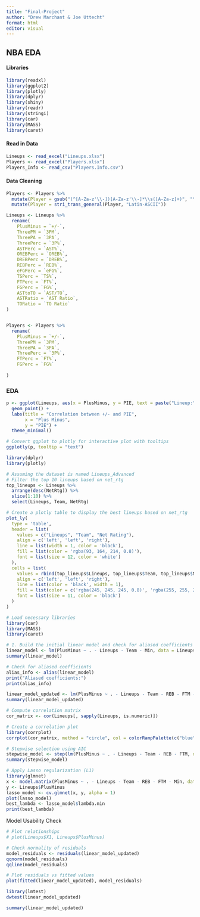 ```yaml
---
title: "Final-Project"
author: "Drew Marchant & Joe Uttecht"
format: html
editor: visual
---
```


## NBA EDA

#### Libraries

```r
library(readxl)
library(ggplot2)
library(plotly)
library(dplyr)
library(shiny)
library(readr)
library(stringi)
library(car)
library(MASS)
library(caret)
```

#### Read in Data

```r
Lineups <- read_excel("Lineups.xlsx")
Players <- read_excel("Players.xlsx")
Players_Info <- read_csv("Players.Info.csv")
```

#### Data Cleaning

```r
Players <- Players %>%
  mutate(Player = gsub("(^[A-Za-z'\\-])[A-Za-z'\\-]*\\s([A-Za-z]+)", "\\1. \\2", Player)) %>%
  mutate(Player = stri_trans_general(Player, "Latin-ASCII"))

Lineups <- Lineups %>%
  rename(
    PlusMinus = `+/-`,
    ThreePM = `3PM`,
    ThreePA = `3PA`,
    ThreePerc = `3P%`,
    ASTPerc = `AST%`,
    OREBPerc = `OREB%`,
    DREBPerc = `DREB%`,
    REBPerc = `REB%`,
    eFGPerc = `eFG%`,
    TSPerc = `TS%`,
    FTPerc = `FT%`,
    FGPerc = `FG%`,
    ASTtoTO = `AST/TO`,
    ASTRatio = `AST Ratio`,
    TORatio = `TO Ratio`
)


Players <- Players %>%
  rename(
    PlusMinus = `+/-`,
    ThreePM = `3PM`,
    ThreePA = `3PA`,
    ThreePerc = `3P%`,
    FTPerc = `FT%`,
    FGPerc = `FG%`
    
)

```

### EDA

```r
p <- ggplot(Lineups, aes(x = PlusMinus, y = PIE, text = paste("Lineup:", Lineups, "<br>team:", Team, "<br>+/-:", PlusMinus, "<br>PIE:", PIE))) + 
  geom_point() + 
  labs(title = "Correlation between +/- and PIE", 
       x = "Plus Minus", 
       y = "PIE") + 
  theme_minimal()

# Convert ggplot to plotly for interactive plot with tooltips
ggplotly(p, tooltip = "text")
```

```r
library(dplyr)
library(plotly)

# Assuming the dataset is named Lineups_Advanced
# Filter the top 10 lineups based on net_rtg
top_lineups <- Lineups %>%
  arrange(desc(NetRtg)) %>%
  slice(1:10) %>%
  select(Lineups, Team, NetRtg)

# Create a plotly table to display the best lineups based on net_rtg
plot_ly(
  type = 'table',
  header = list(
    values = c("Lineups", "Team", "Net Rating"),
    align = c('left', 'left', 'right'),
    line = list(width = 1, color = 'black'),
    fill = list(color = 'rgba(93, 164, 214, 0.8)'),
    font = list(size = 12, color = 'white')
  ),
  cells = list(
    values = rbind(top_lineups$Lineups, top_lineups$Team, top_lineups$NetRtg),
    align = c('left', 'left', 'right'),
    line = list(color = 'black', width = 1),
    fill = list(color = c('rgba(245, 245, 245, 0.8)', 'rgba(255, 255, 255, 0.8)')),
    font = list(size = 11, color = 'black')
  )
)
```

```r
# Load necessary libraries
library(car)
library(MASS)
library(caret)

# 1. Build the initial linear model and check for aliased coefficients
linear_model <- lm(PlusMinus ~ . - Lineups - Team - Min, data = Lineups)
summary(linear_model)

```

```r
# Check for aliased coefficients
alias_info <- alias(linear_model)
print("Aliased coefficients:")
print(alias_info)
```

```r
linear_model_updated <- lm(PlusMinus ~ . - Lineups - Team - REB - FTM - Min, data = Lineups)
summary(linear_model_updated)
```

```r
# Compute correlation matrix
cor_matrix <- cor(Lineups[, sapply(Lineups, is.numeric)])

# Create a correlation plot
library(corrplot)
corrplot(cor_matrix, method = "circle", col = colorRampPalette(c("blue", "white", "red"))(200))


```

```r
# Stepwise selection using AIC
stepwise_model <- step(lm(PlusMinus ~ . - Lineups - Team - REB - FTM, data = Lineups), direction = "both")
summary(stepwise_model)

```

```r
# Apply Lasso regularization (L1)
library(glmnet)
x <- model.matrix(PlusMinus ~ . - Lineups - Team - REB - FTM - Min, data = Lineups)[,-1] # remove intercept
y <- Lineups$PlusMinus
lasso_model <- cv.glmnet(x, y, alpha = 1)
plot(lasso_model)
best_lambda <- lasso_model$lambda.min
print(best_lambda)

```

Model Usability Check

```r
# Plot relationships
# plot(Lineups$X1, Lineups$PlusMinus)

# Check normality of residuals
model_residuals <- residuals(linear_model_updated)
qqnorm(model_residuals)
qqline(model_residuals)

# Plot residuals vs fitted values
plot(fitted(linear_model_updated), model_residuals)

library(lmtest)
dwtest(linear_model_updated)

```

```r
summary(linear_model_updated)
```
